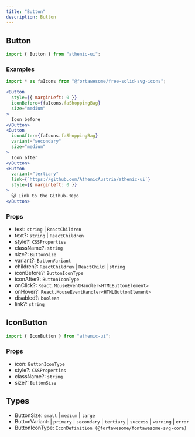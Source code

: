 ```yaml
---
title: "Button"
description: Button
---
```


## Button

```js
import { Button } from "athenic-ui";
```

### Examples

```jsx
import * as faIcons from "@fortawesome/free-solid-svg-icons";

<Button
  style={{ marginLeft: 0 }}
  iconBefore={faIcons.faShoppingBag}
  size="medium"
>
  Icon before
</Button>
<Button
  iconAfter={faIcons.faShoppingBag}
  variant="secondary"
  size="medium"
>
  Icon after
</Button>
<Button
  variant="tertiary"
  link={`https://github.com/AthenicAustria/athenic-ui`}
  style={{ marginLeft: 0 }}
>
  🐱 Link to the Github-Repo
</Button>
```

### Props

- text: `string` | `ReactChildren`
- text?: `string` | `ReactChildren`
- style?: `CSSProperties`
- className?: `string`
- size?: `ButtonSize`
- variant?: `ButtonVariant`
- children?: `ReactChildren` | `ReactChild` | `string`
- iconBefore?: `ButtonIconType`
- iconAfter?: `ButtonIconType`
- onClick?: `React.MouseEventHandler<HTMLButtonElement>`
- onHover?: `React.MouseEventHandler<HTMLButtonElement>`
- disabled?: `boolean`
- link?: `string`

## IconButton

```js
import { IconButton } from "athenic-ui";
```

### Props

- icon: `ButtonIconType`
- style?: `CSSProperties`
- className?: `string`
- size?: `ButtonSize`

## Types

- ButtonSize: `small` | `medium` | `large`
- ButtonVariant:
  | `primary`
  | `secondary`
  | `tertiary`
  | `success`
  | `warning`
  | `error`
- ButtonIconType: `IconDefinition (@fortawesome/fontawesome-svg-core)`
